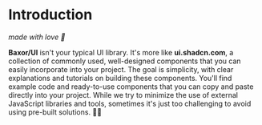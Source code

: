# Introduction
*made with love 💌*

**Baxor/UI** isn't your typical UI library. It's more like **ui.shadcn.com**, a collection of commonly used, well-designed components that you can easily incorporate into your project. The goal is simplicity, with clear explanations and tutorials on building these components. You'll find example code and ready-to-use components that you can copy and paste directly into your project. While we try to minimize the use of external JavaScript libraries and tools, sometimes it's just too challenging to avoid using pre-built solutions. 🚀✨
